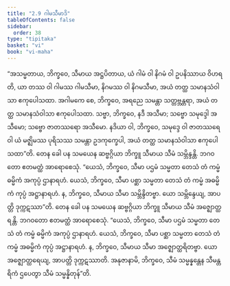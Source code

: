 ```yaml
---
title: "2.9 ဂါမသီမာဒိ"
tableOfContents: false
sidebar:
  order: 38
type: "tipitaka"
basket: "vi"
book: "vi-maha"
---
```



<DynamicBreadcrumb />

<Division number="147" book="vi-maha">

<Paragraph number="619" book="vi-maha">
“အသမ္မတာယ, ဘိက္ခဝေ, သီမာယ အဋ္ဌပိတာယ, ယံ ဂါမံ ဝါ နိဂမံ ဝါ ဥပနိဿာယ ဝိဟရတိ, ယာ တဿ ဝါ ဂါမဿ ဂါမသီမာ, နိဂမဿ ဝါ နိဂမသီမာ, အယံ တတ္ထ သမာနသံဝါသာ ဧကုပေါသထာ. အဂါမကေ စေ, ဘိက္ခဝေ, အရညေ သမန္တာ သတ္တဗ္ဘန္တရာ, အယံ တတ္ထ သမာနသံဝါသာ ဧကုပေါသထာ. သဗ္ဗာ, ဘိက္ခဝေ, နဒီ အသီမာ; သဗ္ဗော သမုဒ္ဒေါ အသီမော; သဗ္ဗော ဇာတဿရော အသီမော. နဒိယာ ဝါ, ဘိက္ခဝေ, သမုဒ္ဒေ ဝါ ဇာတဿရေ ဝါ ယံ မဇ္ဈိမဿ ပုရိသဿ သမန္တာ ဥဒကုက္ခေပါ, အယံ တတ္ထ သမာနသံဝါသာ ဧကုပေါသထာ”တိ.
</Paragraph>

</Division>
<Division number="148" book="vi-maha">

<Paragraph number="620" book="vi-maha">
တေန ခေါ ပန သမယေန ဆဗ္ဗဂ္ဂိယာ ဘိက္ခူ သီမာယ သီမံ သမ္ဘိန္ဒန္တိ. ဘဂဝတော ဧတမတ္ထံ အာရောစေသုံ. “ယေသံ, ဘိက္ခဝေ, သီမာ ပဌမံ သမ္မတာ တေသံ တံ ကမ္မံ ဓမ္မိကံ အကုပ္ပံ ဌာနာရဟံ. ယေသံ, ဘိက္ခဝေ, သီမာ ပစ္ဆာ သမ္မတာ တေသံ တံ ကမ္မံ အဓမ္မိကံ ကုပ္ပံ အဋ္ဌာနာရဟံ. န, ဘိက္ခဝေ, သီမာယ သီမာ သမ္ဘိန္ဒိတဗ္ဗာ. ယော သမ္ဘိန္ဒေယျ, အာပတ္တိ ဒုက္ကဋဿာ”တိ.
</Paragraph>

<Paragraph number="621" book="vi-maha">
တေန ခေါ ပန သမယေန ဆဗ္ဗဂ္ဂိယာ ဘိက္ခူ သီမာယ သီမံ အဇ္ဈောတ္ထရန္တိ. ဘဂဝတော ဧတမတ္ထံ အာရောစေသုံ. “ယေသံ, ဘိက္ခဝေ, သီမာ ပဌမံ သမ္မတာ တေသံ တံ ကမ္မံ ဓမ္မိကံ အကုပ္ပံ ဌာနာရဟံ. ယေသံ, ဘိက္ခဝေ, သီမာ ပစ္ဆာ သမ္မတာ တေသံ တံ ကမ္မံ အဓမ္မိကံ ကုပ္ပံ အဋ္ဌာနာရဟံ. န, ဘိက္ခဝေ, သီမာယ သီမာ အဇ္ဈောတ္ထရိတဗ္ဗာ. ယော အဇ္ဈောတ္ထရေယျ, အာပတ္တိ ဒုက္ကဋဿာတိ. အနုဇာနာမိ, ဘိက္ခဝေ, သီမံ သမ္မန္နန္တေန သီမန္တရိကံ ဌပေတွာ သီမံ သမ္မန္နိတုန်”တိ.
</Paragraph>
</Division>